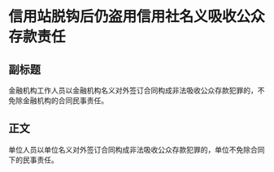 # 信用站脱钩后仍盗用信用社名义吸收公众存款责任
## 副标题
金融机构工作人员以金融机构名义对外签订合同构成非法吸收公众存款犯罪的，不免除金融机构的合同民事责任。
## 正文
单位人员以单位名义对外签订合同构成非法吸收公众存款犯罪的，单位不免除合同下的民事责任。